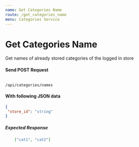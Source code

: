 ```yaml
---
name: Get Categories Name
route: /get_categories_name
menu: Categories Service
---
```


# Get Categories Name
Get names of already stored categories of the logged in store

#### Send POST Request 
<Code>
/api/categories/names
</Code>

#### With following JSON data
```json
{
 "store_id": "string"
}
```

##### Expected Response
```json
    ["cat1", "cat2"]
```
